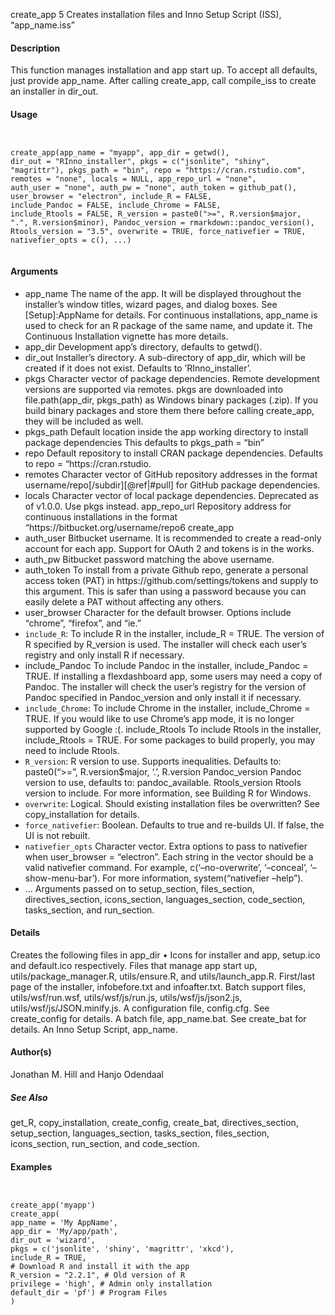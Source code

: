 create_app
5
Creates installation files and Inno Setup Script (ISS), "app_name.iss"

#### Description

This function manages installation and app start up. To accept all defaults, just provide app_name.
After calling create_app, call compile_iss to create an installer in dir_out.

#### Usage
<pre><code>

create_app(app_name = "myapp", app_dir = getwd(),
dir_out = "RInno_installer", pkgs = c("jsonlite", "shiny",
"magrittr"), pkgs_path = "bin", repo = "https://cran.rstudio.com",
remotes = "none", locals = NULL, app_repo_url = "none",
auth_user = "none", auth_pw = "none", auth_token = github_pat(),
user_browser = "electron", include_R = FALSE,
include_Pandoc = FALSE, include_Chrome = FALSE,
include_Rtools = FALSE, R_version = paste0(">=", R.version$major,
".", R.version$minor), Pandoc_version = rmarkdown::pandoc_version(),
Rtools_version = "3.5", overwrite = TRUE, force_nativefier = TRUE,
nativefier_opts = c(), ...)

</code></pre>
#### Arguments

* app_name The name of the app. It will be displayed throughout the installer’s window titles, wizard pages, and dialog boxes. See [Setup]:AppName for details. For
continuous installations, app_name is used to check for an R package of the same name, and update it. The Continuous Installation vignette has more details.
* app_dir Development app’s directory, defaults to getwd().
* dir_out Installer’s directory. A sub-directory of app_dir, which will be created if it does not exist. Defaults to ’RInno_installer’.
* pkgs Character vector of package dependencies. Remote development versions are supported via remotes. pkgs are downloaded into file.path(app_dir, pkgs_path) as Windows binary packages (.zip). If you build binary packages and store them there before calling create_app, they will be included as well.
* pkgs_path Default location inside the app working directory to install package dependencies This defaults to pkgs_path = "bin"
* repo Default repository to install CRAN package dependencies. Defaults to repo = "https://cran.rstudio.
* remotes Character vector of GitHub repository addresses in the format username/repo[/subdir][\@ref|#pull] for GitHub package dependencies.
* locals Character vector of local package dependencies. Deprecated as of v1.0.0. Use
pkgs instead.
app_repo_url Repository address for continuous installations in the format "https://bitbucket.org/username/repo6
create_app
* auth_user Bitbucket username. It is recommended to create a read-only account for each app. Support for OAuth 2 and tokens is in the works.
* auth_pw
Bitbucket password matching the above username.
* auth_token
To install from a private Github repo, generate a personal access token (PAT)
in https://github.com/settings/tokens and supply to this argument. This
is safer than using a password because you can easily delete a PAT without
affecting any others.
* user_browser
Character for the default browser. Options include "chrome", "firefox", and "ie."
* ``include_R``: To include R in the installer, include_R = TRUE. The version of R specified by R_version is used. The installer will check each user’s registry and only install R if necessary.
* include_Pandoc To include Pandoc in the installer, include_Pandoc = TRUE. If installing a flexdashboard app, some users may need a copy of Pandoc. The installer will check the user’s registry for the version of Pandoc specified in Pandoc_version and only install it if necessary.
* ``include_Chrome``: To include Chrome in the installer, include_Chrome = TRUE. If you would like to use Chrome’s app mode, it is no longer supported by Google :(.
include_Rtools To include Rtools in the installer, include_Rtools = TRUE. For some packages to build properly, you may need to include Rtools.
* ``R_version``: R version to use. Supports inequalities. Defaults to: paste0(">=", R.version$major, '.', R.version Pandoc_version Pandoc version to use, defaults to: pandoc_available.
Rtools_version Rtools version to include. For more information, see Building R for Windows.
* ``overwrite``: Logical. Should existing installation files be overwritten? See copy_installation for details.
* ``force_nativefier``: Boolean. Defaults to true and re-builds UI. If false, the UI is not rebuilt.
* ``nativefier_opts`` Character vector. Extra options to pass to nativefier when user_browser = "electron".
Each string in the vector should be a valid nativefier command. For example, c('--no-overwrite', '--conceal', '--show-menu-bar'). For more information, system("nativefier --help").
* ... Arguments passed on to setup_section, files_section, directives_section, icons_section, languages_section, code_section, tasks_section, and run_section.

#### Details
Creates the following files in app_dir
•
Icons for installer and app, setup.ico and default.ico respectively.
Files that manage app start up, utils/package_manager.R, utils/ensure.R, and utils/launch_app.R.
First/last page of the installer, infobefore.txt and infoafter.txt.
Batch support files, utils/wsf/run.wsf, utils/wsf/js/run.js, utils/wsf/js/json2.js, utils/wsf/js/JSON.minify.js.
A configuration file, config.cfg. See create_config for details.
A batch file, app_name.bat. See create_bat for details.
An Inno Setup Script, app_name.

#### Author(s)
Jonathan M. Hill and Hanjo Odendaal

##### See Also
get_R, copy_installation, create_config, create_bat, directives_section, setup_section,
languages_section, tasks_section, files_section, icons_section, run_section, and code_section.

#### Examples
<pre><code>

create_app('myapp')
create_app(
app_name = 'My AppName',
app_dir = 'My/app/path',
dir_out = 'wizard',
pkgs = c('jsonlite', 'shiny', 'magrittr', 'xkcd'),
include_R = TRUE,
# Download R and install it with the app
R_version = "2.2.1", # Old version of R
privilege = 'high', # Admin only installation
default_dir = 'pf') # Program Files
)
</code></pre>

